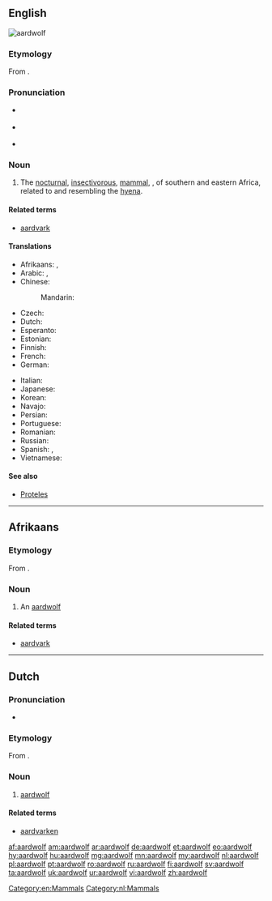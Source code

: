 ==English==
[[Image:Aardwolf.png|thumb|aardwolf]]
{{wikipedia}}

===Etymology===
From {{etyl|af|en}} {{term|aardwolf|lang=af}}.
{{wikisource1911Enc|Aard-wolf}}

===Pronunciation===
{{wikisource1911Enc|Aard-vark}}
* {{a|RP}} {{IPA|/ˈɑːdˌwʊlf/|lang=en}}
* {{a|GenAm}} {{IPA|/ˈɑɹd.ˌwʊlf/|lang=en}}
* {{hyphenation|aard|wolf|lang=en}}

===Noun===
{{en-noun|aardwolves}}

# The [[nocturnal]], [[insectivorous]], [[mammal]], {{taxlink|Proteles cristatus|species|noshow=1}}, of southern and eastern Africa, related to and resembling the [[hyena]]. {{defdate|First attested in the mid 19<sup>th</sup> century.}}

====Related terms====
* [[aardvark]]

====Translations====
{{trans-top|the mammal species Proteles cristatus}}
* Afrikaans: {{t+|af|aardwolf|m}}, {{t+|af|erdwolf}}
* Arabic: {{t|ar|ذئب الأرض|m|tr=ḏeʾb āl-ʾarrḍ|sc=Arab}}, {{t|ar|عسبار|m|tr=ʿisbār|sc=Arab}}
* Chinese:
*: Mandarin: {{t+|cmn|土狼|tr=tǔláng|sc=Hani}}
* Czech: {{t|cs|hyena cibetková|f}}
* Dutch: {{t+|nl|aardwolf|m}}
* Esperanto: {{t|eo|protelo}}
* Estonian: {{t|et|tsiibethüään}}
* Finnish: {{t+|fi|maasusi}}
* French: {{t+|fr|protèle|m}}
* German: {{t+|de|Erdwolf|m}}
{{trans-mid}}
* Italian: {{t|it|protele}}
* Japanese: {{t|ja|アードウルフ|tr=ādourufu|sc=Jpan}}
* Korean: {{t|ko|땅늑대|tr=ddangneukdae|sc=Kore}}
* Navajo: {{t|nv|chʼosh yighání}}
* Persian: {{t+|fa|کفتار|tr=kaftâr}}
* Portuguese: {{t|pt|protelo|m}}
* Romanian: {{t|ro|lupul de pământ|m}}
* Russian: {{t|ru|земляной волк|m|tr=zemljanój volk|sc=Cyrl}}
* Spanish: {{t|es|lobo de tierra|m}}, {{t|es|proteles|m}}
* Vietnamese: {{t|vi|chó sói đất}}
{{trans-bottom}}

====See also====
* [[Proteles]]

[[Category:en:Mammals]]

----

==Afrikaans==

===Etymology===
From {{compound|aarde|t1=earth, soil|wolf|lang=af}}.

===Noun===
{{af-noun|aardwolwe}}

# An [[#English|aardwolf]]

====Related terms====
* [[aardvark]]

----

==Dutch==

===Pronunciation===
* {{audio|Nl-aardwolf.ogg|audio|lang=nl}}

===Etymology===
From {{etyl|af|nl}} {{term|aardwolf|lang=nl}}.

===Noun===
{{nl-noun|m|-ven|aardwolfje}}

# [[#English|aardwolf]]

====Related terms====
* [[aardvarken]] {{g2|n}}

[[Category:nl:Mammals]]

[[af:aardwolf]]
[[am:aardwolf]]
[[ar:aardwolf]]
[[de:aardwolf]]
[[et:aardwolf]]
[[eo:aardwolf]]
[[hy:aardwolf]]
[[hu:aardwolf]]
[[mg:aardwolf]]
[[mn:aardwolf]]
[[my:aardwolf]]
[[nl:aardwolf]]
[[pl:aardwolf]]
[[pt:aardwolf]]
[[ro:aardwolf]]
[[ru:aardwolf]]
[[fi:aardwolf]]
[[sv:aardwolf]]
[[ta:aardwolf]]
[[uk:aardwolf]]
[[ur:aardwolf]]
[[vi:aardwolf]]
[[zh:aardwolf]]
